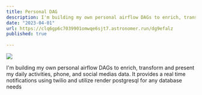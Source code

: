 ```yaml
---
title: Personal DAG
description: I'm building my own personal airflow DAGs to enrich, transform and present my daily activities, phone, and social medias data. It provides a real time notifications using twilio and utilize render postgresql for any database needs
date: "2023-04-01"
url: https://clq6gp6c7039901omwqe6sjt7.astronomer.run/dg9efalz
published: true
  
---
```



[![](/personal_dag.png)](https://clq6gp6c7039901omwqe6sjt7.astronomer.run/dg9efalz)

I'm building my own personal airflow DAGs to enrich, transform and present my daily activities, phone, and social medias data. It provides a real time notifications using twilio and utilize render postgresql for any database needs

